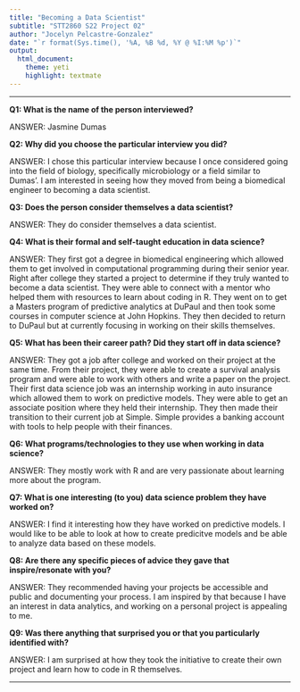 ```yaml
---
title: "Becoming a Data Scientist"
subtitle: "STT2860 S22 Project 02"
author: "Jocelyn Pelcastre-Gonzalez"
date: "`r format(Sys.time(), '%A, %B %d, %Y @ %I:%M %p')`"
output: 
  html_document: 
    theme: yeti
    highlight: textmate
---
```

***

**Q1: What is the name of the person interviewed?**

ANSWER: Jasmine Dumas

**Q2: Why did you choose the particular interview you did?**

ANSWER: I chose this particular interview because I once considered going into the field of biology, specifically microbiology or a field similar to Dumas'. I am interested in seeing how they moved from being a biomedical engineer to becoming a data scientist.

**Q3: Does the person consider themselves a data scientist?**

ANSWER: They do consider themselves a data scientist.

**Q4: What is their formal and self-taught education in data science?**

ANSWER: They first got a degree in biomedical engineering which allowed them to get involved in computational programming during their senior year. Right after college they started a project to determine if they truly wanted to become a data scientist. They were able to connect with a mentor who helped them with resources to learn about coding in R. They went on to get a Masters program of predictive analytics at DuPaul and then took some courses in computer science at John Hopkins. They then decided to return to DuPaul but at currently focusing in working on their skills themselves. 

**Q5: What has been their career path? Did they start off in data science?**

ANSWER: They got a job after college and worked on their project at the same time. From their project, they were able to create a survival analysis program and were able to work with others and write a paper on the project. Their first data science job was an internship working in auto insurance which allowed them to work on predictive models. They were able to get an associate position where they held their internship. They then made their transition to their current job at Simple. Simple provides a banking account with tools to help people with their finances. 

**Q6: What programs/technologies to they use when working in data science?**

ANSWER: They mostly work with R and are very passionate about learning more about the program. 

**Q7: What is one interesting (to you) data science problem they have worked on?**

ANSWER: I find it interesting how they have worked on predictive models. I would like to be able to look at how to create predicitve models and be able to analyze data based on these models. 

**Q8: Are there any specific pieces of advice they gave that inspire/resonate with you?**

ANSWER: They recommended having your projects be accessible and public and documenting your process. I am inspired by that because I have an interest in data analytics, and working on a personal project is appealing to me.

**Q9: Was there anything that surprised you or that you particularly identified with?**

ANSWER: I am surprised at how they took the initiative to create their own project and learn how to code in R themselves. 

***
